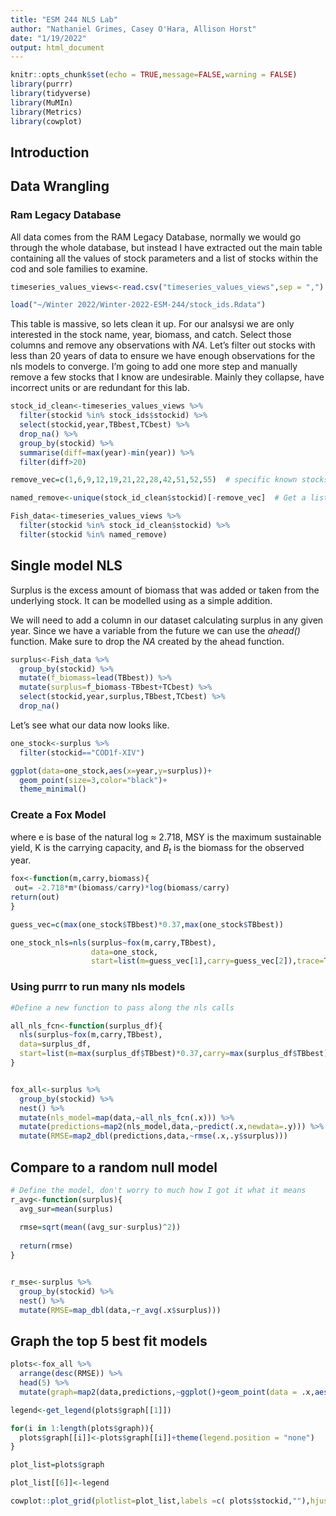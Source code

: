 ```yaml
---
title: "ESM 244 NLS Lab"
author: "Nathaniel Grimes, Casey O'Hara, Allison Horst"
date: "1/19/2022"
output: html_document
---
```


```r
knitr::opts_chunk$set(echo = TRUE,message=FALSE,warning = FALSE)
library(purrr)
library(tidyverse)
library(MuMIn)
library(Metrics)
library(cowplot)


```

## Introduction


## Data Wrangling

### Ram Legacy Database

All data comes from the RAM Legacy Database, normally we would go through the whole database, but instead I have extracted out the main table containing all the values of stock parameters and a list of stocks within the cod and sole families to examine.

```r
timeseries_values_views<-read.csv("timeseries_values_views",sep = ",")

load("~/Winter 2022/Winter-2022-ESM-244/stock_ids.Rdata")
```


This table is massive, so lets clean it up. For our analsysi we are only interested in the stock name, year, biomass, and catch. Select those columns and remove any observations with *NA*. Let's filter out stocks with less than 20 years of data to ensure we have enough observations for the nls models to converge. I'm going to add one more step and manually remove a few stocks that I know are undesirable. Mainly they collapse, have incorrect units or are redundant for this lab.

```r
stock_id_clean<-timeseries_values_views %>% 
  filter(stockid %in% stock_ids$stockid) %>%
  select(stockid,year,TBbest,TCbest) %>% 
  drop_na() %>% 
  group_by(stockid) %>% 
  summarise(diff=max(year)-min(year)) %>% 
  filter(diff>20)

remove_vec=c(1,6,9,12,19,21,22,28,42,51,52,55)  # specific known stocks I want to remove

named_remove<-unique(stock_id_clean$stockid)[-remove_vec]  # Get a list of those names for filtering out

Fish_data<-timeseries_values_views %>% 
  filter(stockid %in% stock_id_clean$stockid) %>% 
  filter(stockid %in% named_remove)
```


## Single model NLS

Surplus is the excess amount of biomass that was added or taken from the underlying stock. It can be modelled using as a simple addition.

\begin{equation}
S_t=B_{t+1}-B_t+C_t
\end{equation}

We will need to add a column in our dataset calculating surplus in any given year. Since we have a variable from the future we can use the *ahead()* function. Make sure to drop the *NA* created by the ahead function.

```r
surplus<-Fish_data %>% 
  group_by(stockid) %>% 
  mutate(f_biomass=lead(TBbest)) %>% 
  mutate(surplus=f_biomass-TBbest+TCbest) %>% 
  select(stockid,year,surplus,TBbest,TCbest) %>% 
  drop_na()
```


Let's see what our data now looks like.

```r
one_stock<-surplus %>% 
  filter(stockid=="COD1f-XIV")

ggplot(data=one_stock,aes(x=year,y=surplus))+
  geom_point(size=3,color="black")+
  theme_minimal()

```

### Create a Fox Model

\begin{equation}
\hat{S_t}=-e*MSY(\frac{B_t}{K})\ln(\frac{B_t}{K})
\end{equation}

where e is base of the natural log $\approx$ 2.718, MSY is the maximum sustainable yield, K is the carrying capacity, and $B_t$ is the biomass for the observed year.

```r
fox<-function(m,carry,biomass){
 out= -2.718*m*(biomass/carry)*log(biomass/carry)
return(out)
}
```


```r


guess_vec=c(max(one_stock$TBbest)*0.37,max(one_stock$TBbest))

one_stock_nls=nls(surplus~fox(m,carry,TBbest),
                  data=one_stock,
                  start=list(m=guess_vec[1],carry=guess_vec[2]),trace=TRUE )
```

### Using purrr to run many nls models

```r
#Define a new function to pass along the nls calls

all_nls_fcn<-function(surplus_df){
  nls(surplus~fox(m,carry,TBbest),
  data=surplus_df,
  start=list(m=max(surplus_df$TBbest)*0.37,carry=max(surplus_df$TBbest)))
}


fox_all<-surplus %>%
  group_by(stockid) %>% 
  nest() %>% 
  mutate(nls_model=map(data,~all_nls_fcn(.x))) %>% 
  mutate(predictions=map2(nls_model,data,~predict(.x,newdata=.y))) %>% 
  mutate(RMSE=map2_dbl(predictions,data,~rmse(.x,.y$surplus)))

```

## Compare to a random null model

```r

# Define the model, don't worry to much how I got it what it means
r_avg<-function(surplus){
  avg_sur=mean(surplus)
  
  rmse=sqrt(mean((avg_sur-surplus)^2))
  
  return(rmse)
}


r_mse<-surplus %>%
  group_by(stockid) %>% 
  nest() %>% 
  mutate(RMSE=map_dbl(data,~r_avg(.x$surplus)))
```

## Graph the top 5 best fit models

```r
plots<-fox_all %>% 
  arrange(desc(RMSE)) %>% 
  head(5) %>% 
  mutate(graph=map2(data,predictions,~ggplot()+geom_point(data = .x,aes(x=.x$year,y=.x$surplus,color='Actual'))+geom_point(aes(x=.x$year,y=.y,color='Predicted'))+theme_minimal()+xlab('Year')+ylab('Surplus')+scale_color_manual(name="Legend",breaks = c('Actual','Predicted'),values=c('Actual'='black','Predicted'='red'))))

legend<-get_legend(plots$graph[[1]])

for(i in 1:length(plots$graph)){
  plots$graph[[i]]<-plots$graph[[i]]+theme(legend.position = "none")
}

plot_list=plots$graph

plot_list[[6]]<-legend

cowplot::plot_grid(plotlist=plot_list,labels =c( plots$stockid,""),hjust=-0.5)
```


